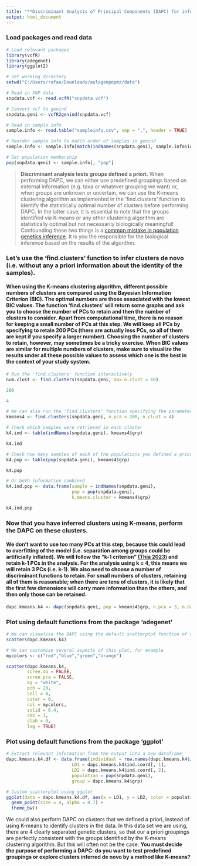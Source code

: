 ---
title: "**Discriminant Analysis of Principal Components (DAPC) for inferring genetic population structure**"
output: html_document
---

### Load packages and read data
```{r, message=FALSE, warning=FALSE, results='hide'}
# Load relevant packages
library(vcfR)
library(adegenet)
library(ggplot2)

# Set working directory
setwd("C:/Users/rafae/Downloads/aulagenpopmz/data")

# Read in SNP data
snpdata.vcf <- read.vcfR("snpdata.vcf")

# Convert vcf to genind
snpdata.geni <- vcfR2genind(snpdata.vcf)

# Read in sample info
sample.info <- read.table("sampleinfo.csv", sep = ",", header = TRUE)

# Reorder sample info to match order of samples in genind
sample.info <- sample.info[match(indNames(snpdata.geni), sample.info$id), ]

# Set population membership
pop(snpdata.geni) <- sample.info[, "pop"]
```

> **Discriminant analysis tests groups defined a priori.**
> When performing DAPC, we can either use predefined groupings based on external information (e.g. taxa or whatever grouping we want) or, when groups are unknown or uncertain, we can use the K-means clustering algorithm as implemented in the 'find.clusters' function to identify the statistically optimal number of clusters before performing DAPC. In the latter case, it is essential to note that the groups identified via K-means or any other clustering algorithm are statistically optimal but not necessarily biologically meaningful! Confounding these two things is a [common mistake in population genetics inference](https://onlinelibrary.wiley.com/doi/full/10.1111/mec.13243#:~:text=are%20therefore%20meaningless.-,Only%20interpreting%20a%20single%20value%20of%20k,-Clustering%20data%20is). It is you the responsible for the biological inference based on the results of the algorithm.


### Let's use the 'find.clusters' function to infer clusters de novo (i.e. without any a priori information about the identity of the samples).
#### When using the K-means clustering algorithm, different possible numbers of clusters are compared using the Bayesian Information Criterion (BIC). The optimal numbers are those associated with the lowest BIC values. The function 'find.clusters' will return some graphs and ask you to choose the number of PCs to retain and then the number of clusters to consider. Apart from computational time, there is no reason for keeping a small number of PCs at this step. We will keep all PCs by specifying to retain 200 PCs (there are actually less PCs, so all of them are kept if you specify a larger number). Choosing the number of clusters to retain, however, may sometimes be a tricky exercise. When BIC values are similar for multiple numbers of clusters, make sure to visualize the results under all these possible values to assess which one is the best in the context of your study system.
```{r, eval=FALSE}
# Run the 'find.clusters' function interactively
num.clust <- find.clusters(snpdata.geni, max.n.clust = 10)

200

4
```
```{r, message=FALSE, warning=FALSE, results='hide'}
# We can also run the 'find.clusters' function specifying the parameters in the function once we know the statistically optimal number of clusters
kmeans4 <- find.clusters(snpdata.geni, n.pca = 200, n.clust = 4)

# Check which samples were retrieved in each cluster
k4.ind <- table(indNames(snpdata.geni), kmeans4$grp)

k4.ind

# Check how many samples of each of the populations you defined a priori were retrieved in each cluster
k4.pop <- table(pop(snpdata.geni), kmeans4$grp)

k4.pop

# Or both information combined
k4.ind.pop <- data.frame(sample = indNames(snpdata.geni),
                         pop = pop(snpdata.geni),
                         k.means.cluster = kmeans4$grp)

k4.ind.pop
```

### Now that you have inferred clusters using K-means, perform the DAPC on these clusters.
#### We don't want to use too many PCs at this step, because this could lead to overfitting of the model (i.e. separation among groups could be artificially inflated). We will follow the "k-1 criterion" [(Thia 2023)](https://doi.org/10.1111/1755-0998.13706) and retain k-1 PCs in the analysis. For the analysis using k = 4, this means we will retain 3 PCs (i.e. k-1). We also need to choose a number of discriminant functions to retain. For small numbers of clusters, retaining all of them is reasonable; when there are tens of clusters, it is likely that the first few dimensions will carry more information than the others, and then only those can be retained.
```{r, message=FALSE, warning=FALSE, results='hide'}
dapc.kmeans.k4 <- dapc(snpdata.geni, pop = kmeans4$grp, n.pca = 3, n.da = 3)
```

### Plot using default functions from the package 'adegenet'
```{r, message=FALSE, warning=FALSE, results='hide'}
# We can visualize the DAPC using the default scatterplot function of the 'adegenet' package
scatter(dapc.kmeans.k4)

# We can customize several aspects of this plot, for example
mycolors <- c("red","blue","green","orange")

scatter(dapc.kmeans.k4,
        scree.da = FALSE,
        scree.pca = FALSE,
        bg = "white",
        pch = 20,
        cell = 0,
        cstar = 0,
        col = mycolors,
        solid = 0.4,
        cex = 3,
        clab = 0,
        leg = TRUE)
```

### Plot using default functions from the package 'ggplot'
```{r, message=FALSE, warning=FALSE, results='hide'}
# Extract relevant information from the output into a new dataframe
dapc.kmeans.k4.df <- data.frame(individual = row.names(dapc.kmeans.k4$ind.coord),
                         LD1 = dapc.kmeans.k4$ind.coord[, 1],
                         LD2 = dapc.kmeans.k4$ind.coord[, 2],
                         population = pop(snpdata.geni),
                         group = dapc.kmeans.k4$grp)

# Custom scatterplot using ggplot
ggplot(data = dapc.kmeans.k4.df, aes(x = LD1, y = LD2, color = population)) +
  geom_point(size = 4, alpha = 0.7) +
  theme_bw()
```

We could also perform DAPC on clusters that we defined a priori, instead of using K-means to identify clusters in the data. In this data set we are using, there are 4 clearly separated genetic clusters, so that our a priori groupings are perfectly consistent with the groups identified by the K-means clustering algorithm. But this will often not be the case. **You must decide the purpose of performing a DAPC: do you want to test predefined groupings or explore clusters inferred de novo by a method like K-means?**